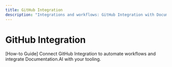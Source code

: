 ```yaml
---
title: GitHub Integration
description: "Integrations and workflows: GitHub Integration with Documentation.AI."
---
```


# GitHub Integration

[How-to Guide] Connect GitHub Integration to automate workflows and integrate Documentation.AI with your tooling.

